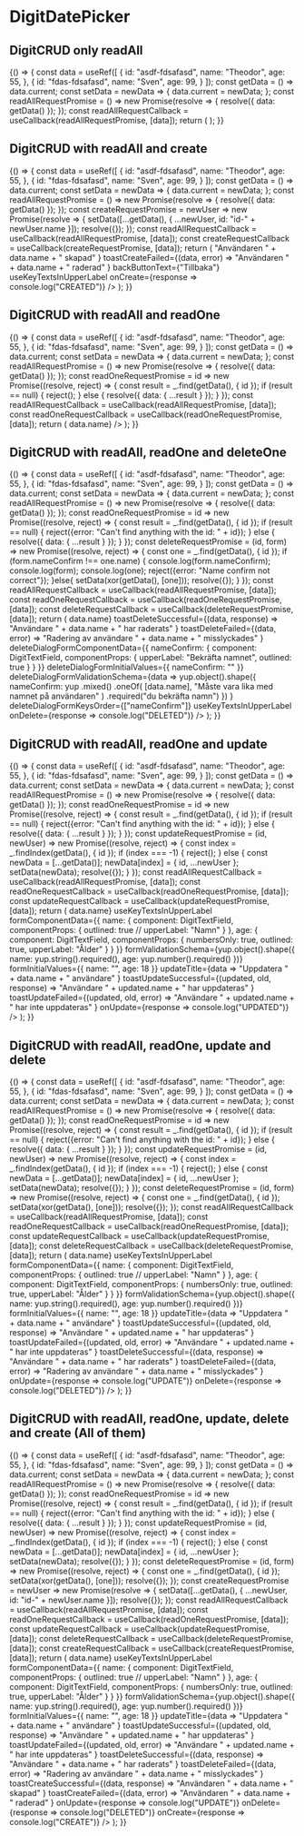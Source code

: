 
<Meta
    title="Others/DigitCRUD"
    component={DigitCRUD}
/>

# DigitDatePicker

## DigitCRUD only readAll

<Preview>
    <Story name="readAll">
        {() => {
            const data = useRef([
                {
                    id: "asdf-fdsafasd",
                    name: "Theodor",
                    age: 55,
                },
                {
                    id: "fdas-fdsafasd",
                    name: "Sven",
                    age: 99,
                }
            ]);
            const getData = () => data.current;
            const setData = newData => {
                data.current = newData;
            };
            const readAllRequestPromise = () =>
                new Promise(resolve => {
                    resolve({
                        data: getData()
                    });
                });
            const readAllRequestCallback = useCallback(readAllRequestPromise, [data]);
            return (
                <DigitCRUD  path=""
                            readAllRequest={readAllRequestCallback}                         
                            keysOrder={["id", "name", "age"]}
                            keysText={{
                                id: "Id",
                                name: "Namn keys",
                                age: "Ålder",
                            }}
                            idProp="id"
                            tableProps={{
                                titleText: "Användare",
                                emptyTableText: "Det finns inga användare",
                                search: true,
                                startOrderBy: "name"
                            }}
                />
            );
        }}
    </Story>
</Preview>

## DigitCRUD with readAll and create

<Preview>
    <Story name="readAll and create">
        {() => {
            const data = useRef([
                {
                    id: "asdf-fdsafasd",
                    name: "Theodor",
                    age: 55,
                },
                {
                    id: "fdas-fdsafasd",
                    name: "Sven",
                    age: 99,
                }
            ]);
            const getData = () => data.current;
            const setData = newData => {
                data.current = newData;
            };
            const readAllRequestPromise = () =>
                new Promise(resolve => {
                    resolve({
                        data: getData()
                    });
                });
            const createRequestPromise = newUser =>
                new Promise(resolve => {
                    setData([...getData(), { ...newUser, id: "id-" + newUser.name }]);
                    resolve({});
                });
            const readAllRequestCallback = useCallback(readAllRequestPromise, [data]);
            const createRequestCallback = useCallback(createRequestPromise, [data]);
            return (
                <DigitCRUD  path=""
                            readAllRequest={readAllRequestCallback}       
                            createRequest={createRequestCallback}                  
                            keysOrder={["id", "name", "age"]}
                            keysText={{
                                id: "Id",
                                name: "Namn",
                                age: "Ålder",
                            }}
                            idProp="id"
                            tableProps={{
                                titleText: "Användare",
                                emptyTableText: "Det finns inga användare",
                                search: true,
                                startOrderBy: "name"
                            }}
                            formComponentData={{
                                name: {
                                    component: DigitTextField,
                                    componentProps: {
                                        outlined: true
                                    }
                                },
                                age: {
                                    component: DigitTextField,
                                    componentProps: {
                                        numbersOnly: true,
                                        outlined: true,
                                    }
                                }
                            }}
                            formValidationSchema={
                                yup.object().shape({
                                    name: yup.string().required(),
                                    age: yup.number().required()
                                })
                            }
                            formInitialValues={{
                                name: "",
                                age: 18
                            }}
                            createTitle={"Skapa användare"}
                            createButtonText={"Skapa"}
                            toastCreateSuccessful={(data, response) =>
                                "Användaren " + data.name + " skapad"
                            }
                            toastCreateFailed={(data, error) =>
                                "Användaren " + data.name + " raderad"
                            }
                            backButtonText={"Tillbaka"}
                            useKeyTextsInUpperLabel
                            onCreate={response => console.log("CREATED")}
                />
            );
        }}
    </Story>
</Preview>

## DigitCRUD with readAll and readOne

<Preview>
    <Story name="readAll and readOne">
        {() => {
            const data = useRef([
                {
                    id: "asdf-fdsafasd",
                    name: "Theodor",
                    age: 55,
                },
                {
                    id: "fdas-fdsafasd",
                    name: "Sven",
                    age: 99,
                }
            ]);
            const getData = () => data.current;
            const setData = newData => {
                data.current = newData;
            };
            const readAllRequestPromise = () =>
                new Promise(resolve => {
                    resolve({
                        data: getData()
                    });
                });
            const readOneRequestPromise = id =>
                new Promise((resolve, reject) => {
                    const result = _.find(getData(), { id });
                    if (result == null) {
                        reject();
                    } else {
                        resolve({
                            data: {
                                ...result
                            }
                        });
                    }
                });
            const readAllRequestCallback = useCallback(readAllRequestPromise, [data]);
            const readOneRequestCallback = useCallback(readOneRequestPromise, [data]);
            return (
                <DigitCRUD  path=""
                            readAllRequest={readAllRequestCallback}       
                            readOneRequest={readOneRequestCallback}
                            keysOrder={["id", "name", "age"]}
                            keysText={{
                                id: "Id",
                                name: "Namn",
                                age: "Ålder",
                            }}
                            idProp="id"
                            tableProps={{
                                titleText: "Användare",
                                emptyTableText: "Det finns inga användare",
                                search: true,
                                startOrderBy: "name"
                            }}
                            backButtonText={"Tillbaka"}
                            detailsButtonText={"Details"}
                            detailsTitle={(data) => data.name}
                />
            );
        }}
    </Story>
</Preview>

## DigitCRUD with readAll, readOne and deleteOne

<Preview>
    <Story name="readAll, readOne and deleteOne">
        {() => {
            const data = useRef([
                {
                    id: "asdf-fdsafasd",
                    name: "Theodor",
                    age: 55,
                },
                {
                    id: "fdas-fdsafasd",
                    name: "Sven",
                    age: 99,
                }
            ]);
            const getData = () => data.current;
            const setData = newData => {
                data.current = newData;
            };
            const readAllRequestPromise = () =>
                new Promise(resolve => {
                    resolve({
                        data: getData()
                    });
                });
            const readOneRequestPromise = id =>
                new Promise((resolve, reject) => {
                    const result = _.find(getData(), { id });
                    if (result == null) {
                        reject({error: "Can't find anything with the id: " + id});
                    } else {
                        resolve({
                            data: {
                                ...result
                            }
                        });
                    }
                });
            const deleteRequestPromise = (id, form) =>
                new Promise((resolve, reject) => {
                    const one = _.find(getData(), { id });
                    if (form.nameConfirm !== one.name) {
                        console.log(form.nameConfirm);
                        console.log(form);
                        console.log(one);
                        reject({error: "Name confirm not correct"});
                    }else{
                        setData(xor(getData(), [one]));
                        resolve({});
                    }
                });
            const readAllRequestCallback = useCallback(readAllRequestPromise, [data]);
            const readOneRequestCallback = useCallback(readOneRequestPromise, [data]);
            const deleteRequestCallback = useCallback(deleteRequestPromise, [data]);
            return (
                <DigitCRUD  path=""
                            readAllRequest={readAllRequestCallback}       
                            readOneRequest={readOneRequestCallback}
                            deleteRequest={deleteRequestCallback}
                            keysOrder={["id", "name", "age"]}
                            keysText={{
                                id: "Id",
                                name: "Namn",
                                age: "Ålder",
                            }}
                            idProp="id"
                            tableProps={{
                                titleText: "Användare",
                                emptyTableText: "Det finns inga användare",
                                search: true,
                                startOrderBy: "name"
                            }}
                            backButtonText={"Tillbaka"}
                            detailsButtonText={"Details"}
                            detailsTitle={(data) => data.name}
                            toastDeleteSuccessful={(data, response) =>
                                "Användare " + data.name + " har raderats"
                            }
                            toastDeleteFailed={(data, error) =>
                                "Radering av användare " +
                                data.name +
                                " misslyckades"
                            }
                            deleteDialogFormComponentData={{
                                nameConfirm: {
                                    component: DigitTextField,
                                    componentProps: {
                                        upperLabel: "Bekräfta namnet",
                                        outlined: true
                                    }
                                }
                            }}
                            deleteDialogFormInitialValues={{
                                nameConfirm: ""
                            }}
                            deleteDialogFormValidationSchema={data =>
                                yup.object().shape({
                                    nameConfirm: yup
                                        .mixed()
                                        .oneOf(
                                            [data.name],
                                            "Måste vara lika med namnet på användaren"
                                        )
                                        .required("du bekräfta namn")
                                })
                            }
                            deleteDialogFormKeysOrder={["nameConfirm"]}
                            useKeyTextsInUpperLabel
                            onDelete={response => console.log("DELETED")}
                />
            );
        }}
    </Story>
</Preview>

## DigitCRUD with readAll, readOne and update

<Preview>
    <Story name="readAll, readOne and update">
        {() => {
            const data = useRef([
                {
                    id: "asdf-fdsafasd",
                    name: "Theodor",
                    age: 55,
                },
                {
                    id: "fdas-fdsafasd",
                    name: "Sven",
                    age: 99,
                }
            ]);
            const getData = () => data.current;
            const setData = newData => {
                data.current = newData;
            };
            const readAllRequestPromise = () =>
                new Promise(resolve => {
                    resolve({
                        data: getData()
                    });
                });
            const readOneRequestPromise = id =>
                new Promise((resolve, reject) => {
                    const result = _.find(getData(), { id });
                    if (result == null) {
                        reject({error: "Can't find anything with the id: " + id});
                    } else {
                        resolve({
                            data: {
                                ...result
                            }
                        });
                    }
                });
            const updateRequestPromise = (id, newUser) =>
                new Promise((resolve, reject) => {
                    const index = _.findIndex(getData(), { id });
                    if (index === -1) {
                        reject();
                    } else {
                        const newData = [...getData()];
                        newData[index] = { id, ...newUser };
                        setData(newData);
                        resolve({});
                    }
                });
            const readAllRequestCallback = useCallback(readAllRequestPromise, [data]);
            const readOneRequestCallback = useCallback(readOneRequestPromise, [data]);
            const updateRequestCallback = useCallback(updateRequestPromise, [data]);
            return (
                <DigitCRUD  path=""
                            readAllRequest={readAllRequestCallback}       
                            readOneRequest={readOneRequestCallback}
                            updateRequest={updateRequestCallback}
                            keysOrder={["id", "name", "age"]}
                            keysText={{
                                id: "Id",
                                name: "Namn",
                                age: "Ålder",
                            }}
                            idProp="id"
                            tableProps={{
                                titleText: "Användare",
                                emptyTableText: "Det finns inga användare",
                                search: true,
                                startOrderBy: "name"
                            }}
                            backButtonText={"Tillbaka"}
                            detailsButtonText={"Details"}
                            detailsTitle={(data) => data.name}
                            useKeyTextsInUpperLabel
                            formComponentData={{
                                name: {
                                    component: DigitTextField,
                                    componentProps: {
                                        outlined: true
                                        // upperLabel: "Namn"
                                    }
                                },
                                age: {
                                    component: DigitTextField,
                                    componentProps: {
                                        numbersOnly: true,
                                        outlined: true,
                                        upperLabel: "Ålder"
                                    }
                                }
                            }}
                            formValidationSchema={yup.object().shape({
                                name: yup.string().required(),
                                age: yup.number().required()
                            })}
                            formInitialValues={{
                                name: "",
                                age: 18
                            }}
                            updateTitle={data =>
                                "Uppdatera " + data.name + " användare"
                            }
                            toastUpdateSuccessful={(updated, old, response) =>
                                "Användare " + updated.name + " har uppdateras"
                            }
                            toastUpdateFailed={(updated, old, error) =>
                                "Användare " + updated.name + " har inte uppdateras"
                            }
                            onUpdate={response => console.log("UPDATED")}
                />
            );
        }}
    </Story>
</Preview>

## DigitCRUD with readAll, readOne, update and delete

<Preview>
    <Story name="readAll, readOne, update and delete">
        {() => {
            const data = useRef([
                {
                    id: "asdf-fdsafasd",
                    name: "Theodor",
                    age: 55,
                },
                {
                    id: "fdas-fdsafasd",
                    name: "Sven",
                    age: 99,
                }
            ]);
            const getData = () => data.current;
            const setData = newData => {
                data.current = newData;
            };
            const readAllRequestPromise = () =>
                new Promise(resolve => {
                    resolve({
                        data: getData()
                    });
                });
            const readOneRequestPromise = id =>
                new Promise((resolve, reject) => {
                    const result = _.find(getData(), { id });
                    if (result == null) {
                        reject({error: "Can't find anything with the id: " + id});
                    } else {
                        resolve({
                            data: {
                                ...result
                            }
                        });
                    }
                });
            const updateRequestPromise = (id, newUser) =>
                new Promise((resolve, reject) => {
                    const index = _.findIndex(getData(), { id });
                    if (index === -1) {
                        reject();
                    } else {
                        const newData = [...getData()];
                        newData[index] = { id, ...newUser };
                        setData(newData);
                        resolve({});
                    }
                });
            const deleteRequestPromise = (id, form) =>
                new Promise((resolve, reject) => {
                    const one = _.find(getData(), { id });
                    setData(xor(getData(), [one]));
                    resolve({});
                });
            const readAllRequestCallback = useCallback(readAllRequestPromise, [data]);
            const readOneRequestCallback = useCallback(readOneRequestPromise, [data]);
            const updateRequestCallback = useCallback(updateRequestPromise, [data]);
            const deleteRequestCallback = useCallback(deleteRequestPromise, [data]);
            return (
                <DigitCRUD  path=""
                            readAllRequest={readAllRequestCallback}       
                            readOneRequest={readOneRequestCallback}
                            updateRequest={updateRequestCallback}
                            deleteRequest={deleteRequestCallback}
                            keysOrder={["id", "name", "age"]}
                            keysText={{
                                id: "Id",
                                name: "Namn",
                                age: "Ålder",
                            }}
                            idProp="id"
                            tableProps={{
                                titleText: "Användare",
                                emptyTableText: "Det finns inga användare",
                                search: true,
                                startOrderBy: "name"
                            }}
                            backButtonText={"Tillbaka"}
                            detailsButtonText={"Details"}
                            detailsTitle={(data) => data.name}
                            useKeyTextsInUpperLabel
                            formComponentData={{
                                name: {
                                    component: DigitTextField,
                                    componentProps: {
                                        outlined: true
                                        // upperLabel: "Namn"
                                    }
                                },
                                age: {
                                    component: DigitTextField,
                                    componentProps: {
                                        numbersOnly: true,
                                        outlined: true,
                                        upperLabel: "Ålder"
                                    }
                                }
                            }}
                            formValidationSchema={yup.object().shape({
                                name: yup.string().required(),
                                age: yup.number().required()
                            })}
                            formInitialValues={{
                                name: "",
                                age: 18
                            }}
                            updateTitle={data =>
                                "Uppdatera " + data.name + " användare"
                            }
                            toastUpdateSuccessful={(updated, old, response) =>
                                "Användare " + updated.name + " har uppdateras"
                            }
                            toastUpdateFailed={(updated, old, error) =>
                                "Användare " + updated.name + " har inte uppdateras"
                            }
                            toastDeleteSuccessful={(data, response) =>
                                "Användare " + data.name + " har raderats"
                            }
                            toastDeleteFailed={(data, error) =>
                                "Radering av användare " +
                                data.name +
                                " misslyckades"
                            }
                            onUpdate={response => console.log("UPDATE")}
                            onDelete={response => console.log("DELETED")}
                />
            );
        }}
    </Story>
</Preview>

## DigitCRUD with readAll, readOne, update, delete and create (All of them)

<Preview>
    <Story name="readAll, readOne, update, delete and create">
        {() => {
            const data = useRef([
                {
                    id: "asdf-fdsafasd",
                    name: "Theodor",
                    age: 55,
                },
                {
                    id: "fdas-fdsafasd",
                    name: "Sven",
                    age: 99,
                }
            ]);
            const getData = () => data.current;
            const setData = newData => {
                data.current = newData;
            };
            const readAllRequestPromise = () =>
                new Promise(resolve => {
                    resolve({
                        data: getData()
                    });
                });
            const readOneRequestPromise = id =>
                new Promise((resolve, reject) => {
                    const result = _.find(getData(), { id });
                    if (result == null) {
                        reject({error: "Can't find anything with the id: " + id});
                    } else {
                        resolve({
                            data: {
                                ...result
                            }
                        });
                    }
                });
            const updateRequestPromise = (id, newUser) =>
                new Promise((resolve, reject) => {
                    const index = _.findIndex(getData(), { id });
                    if (index === -1) {
                        reject();
                    } else {
                        const newData = [...getData()];
                        newData[index] = { id, ...newUser };
                        setData(newData);
                        resolve({});
                    }
                });
            const deleteRequestPromise = (id, form) =>
                new Promise((resolve, reject) => {
                    const one = _.find(getData(), { id });
                    setData(xor(getData(), [one]));
                    resolve({});
                });
            const createRequestPromise = newUser =>
                new Promise(resolve => {
                    setData([...getData(), { ...newUser, id: "id-" + newUser.name }]);
                    resolve({});
                });
            const readAllRequestCallback = useCallback(readAllRequestPromise, [data]);
            const readOneRequestCallback = useCallback(readOneRequestPromise, [data]);
            const updateRequestCallback = useCallback(updateRequestPromise, [data]);
            const deleteRequestCallback = useCallback(deleteRequestPromise, [data]);
            const createRequestCallback = useCallback(createRequestPromise, [data]);
            return (
                <DigitCRUD  path=""
                            readAllRequest={readAllRequestCallback}       
                            readOneRequest={readOneRequestCallback}
                            updateRequest={updateRequestCallback}
                            deleteRequest={deleteRequestCallback}
                            createRequest={createRequestCallback}                  
                            keysOrder={["id", "name", "age"]}
                            keysText={{
                                id: "Id",
                                name: "Namn",
                                age: "Ålder",
                            }}
                            idProp="id"
                            tableProps={{
                                titleText: "Användare",
                                emptyTableText: "Det finns inga användare",
                                search: true,
                                startOrderBy: "name"
                            }}
                            backButtonText={"Tillbaka"}
                            detailsButtonText={"Details"}
                            detailsTitle={(data) => data.name}
                            useKeyTextsInUpperLabel
                            formComponentData={{
                                name: {
                                    component: DigitTextField,
                                    componentProps: {
                                        outlined: true
                                        // upperLabel: "Namn"
                                    }
                                },
                                age: {
                                    component: DigitTextField,
                                    componentProps: {
                                        numbersOnly: true,
                                        outlined: true,
                                        upperLabel: "Ålder"
                                    }
                                }
                            }}
                            formValidationSchema={yup.object().shape({
                                name: yup.string().required(),
                                age: yup.number().required()
                            })}
                            formInitialValues={{
                                name: "",
                                age: 18
                            }}
                            updateTitle={data =>
                                "Uppdatera " + data.name + " användare"
                            }
                            toastUpdateSuccessful={(updated, old, response) =>
                                "Användare " + updated.name + " har uppdateras"
                            }
                            toastUpdateFailed={(updated, old, error) =>
                                "Användare " + updated.name + " har inte uppdateras"
                            }
                            toastDeleteSuccessful={(data, response) =>
                                "Användare " + data.name + " har raderats"
                            }
                            toastDeleteFailed={(data, error) =>
                                "Radering av användare " +
                                data.name +
                                " misslyckades"
                            }
                            toastCreateSuccessful={(data, response) =>
                                "Användaren " + data.name + " skapad"
                            }
                            toastCreateFailed={(data, error) =>
                                "Användaren " + data.name + " raderad"
                            }
                            onUpdate={response => console.log("UPDATE")}
                            onDelete={response => console.log("DELETED")}
                            onCreate={response => console.log("CREATE")}
                />
            );
        }}
    </Story>
</Preview>

<Props of={DigitCRUD} />
